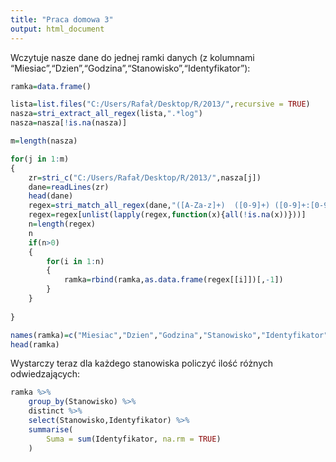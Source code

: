 ---
title: "Praca domowa 3"
output: html_document
---

Wczytuje nasze dane do jednej ramki danych (z kolumnami "Miesiac","Dzien","Godzina","Stanowisko","Identyfikator"):

```{r, eval=FALSE}
ramka=data.frame()

lista=list.files("C:/Users/Rafał/Desktop/R/2013/",recursive = TRUE)
nasza=stri_extract_all_regex(lista,".*log")
nasza=nasza[!is.na(nasza)]

m=length(nasza)

for(j in 1:m)
{
	zr=stri_c("C:/Users/Rafał/Desktop/R/2013/",nasza[j])
	dane=readLines(zr)
	head(dane)
	regex=stri_match_all_regex(dane,"([A-Za-z]+)  ([0-9]+) ([0-9]+:[0-9]+:[0-9]+) hostname=(.*) INFO.*Added visitor ([0-9]+) ")
	regex=regex[unlist(lapply(regex,function(x){all(!is.na(x))}))]
	n=length(regex)
	n
	if(n>0)
	{
		for(i in 1:n)
		{
			ramka=rbind(ramka,as.data.frame(regex[[i]])[,-1])
		}
	}
	
}

names(ramka)=c("Miesiac","Dzien","Godzina","Stanowisko","Identyfikator")
head(ramka)
```


Wystarczy teraz dla każdego stanowiska policzyć ilość różnych odwiedzających:

```{r,eval=FALSE}
ramka %>%
	group_by(Stanowisko) %>%
	distinct %>%
	select(Stanowisko,Identyfikator) %>%
	summarise(
		Suma = sum(Identyfikator, na.rm = TRUE)
	)
```
